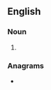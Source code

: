 ==English==

===Noun===
{{head|en|noun plural form}}

# {{plural of|gatherer|lang=en}}

===Anagrams===
* {{anagrams|en|a=aeeghrrst|regathers}}